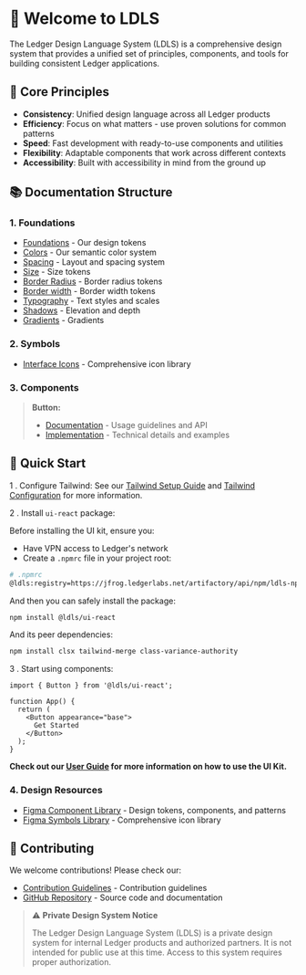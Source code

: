 
<Meta title="Getting Started/Introduction" />

# 👋 Welcome to LDLS

The Ledger Design Language System (LDLS) is a comprehensive design system that provides a unified set of principles, components, and tools for building consistent Ledger applications.

## 🎯 Core Principles

- **Consistency**: Unified design language across all Ledger products
- **Efficiency**: Focus on what matters - use proven solutions for common patterns
- **Speed**: Fast development with ready-to-use components and utilities
- **Flexibility**: Adaptable components that work across different contexts
- **Accessibility**: Built with accessibility in mind from the ground up

## 📚 Documentation Structure

### 1. Foundations

- [Foundations](/docs/foundations-docs--docs) - Our design tokens
- [Colors](/docs/foundations-colors--docs) - Our semantic color system
- [Spacing](/docs/foundations-dimensions-spacing--docs) - Layout and spacing system
- [Size](/docs/foundations-dimensions-size--docs) - Size tokens
- [Border Radius](/docs/foundations-border-radius--docs) - Border radius tokens
- [Border width](/docs/foundations-border-width--docs) - Border width tokens
- [Typography](/story/foundations-styles-typography--typography) - Text styles and scales
- [Shadows](/story/foundations-styles-shadows--shadows) - Elevation and depth
- [Gradients](/story/foundations-styles-gradients--gradients) - Gradients

### 2. Symbols

- [Interface Icons](/docs/symbols-interface-icons-docs--docs) - Comprehensive icon library

### 3. Components

> **Button:**
>
> - [Documentation](/docs/components-button-react--docs) - Usage guidelines and API
> - [Implementation](/docs/components-button-implementation--docs) - Technical details and examples

## 🚀 Quick Start

1 . Configure Tailwind:
See our [Tailwind Setup Guide](/docs/tailwind-setup-guide--docs) and [Tailwind Configuration](/docs/tailwind-configuration--docs) for more information.

2 . Install `ui-react` package:

Before installing the UI kit, ensure you:

- Have VPN access to Ledger's network
- Create a `.npmrc` file in your project root:

```bash
# .npmrc
@ldls:registry=https://jfrog.ledgerlabs.net/artifactory/api/npm/ldls-npm-prod-public/
```

And then you can safely install the package:

```bash
npm install @ldls/ui-react
```

And its peer dependencies:

```bash
npm install clsx tailwind-merge class-variance-authority
```

3 . Start using components:

```tsx
import { Button } from '@ldls/ui-react';

function App() {
  return (
    <Button appearance="base">
      Get Started
    </Button>
  );
}
```

**Check out our [User Guide](https://github.com/LedgerHQ/ldls/blob/main/USER_GUIDE.md) for more information on how to use the UI Kit.**

### 4. Design Resources

- [Figma Component Library](https://www.figma.com/design/JxaLVMTWirCpU0rsbZ30k7/2.-Components-Library?m=dev) - Design tokens, components, and patterns
- [Figma Symbols Library](https://www.figma.com/design/zSkvGGiqcnhywp2l3HTHxA/1.Symbol-Library?node-id=0-1&p=f&m=dev) - Comprehensive icon library

## 🤝 Contributing

We welcome contributions! Please check our:

- [Contribution Guidelines](https://github.com/LedgerHQ/ldls/blob/main/CONTRIBUTING.md) - Contribution guidelines
- [GitHub Repository](https://github.com/LedgerHQ/ldls) - Source code and documentation

> ⚠️ **Private Design System Notice**
>
> The Ledger Design Language System (LDLS) is a private design system for internal Ledger products and authorized partners.
> It is not intended for public use at this time. Access to this system requires proper authorization.
